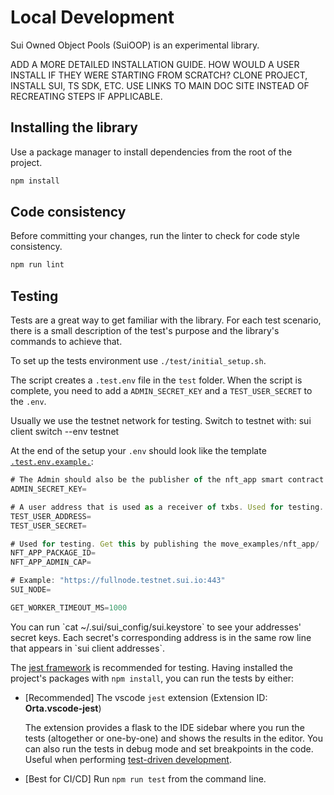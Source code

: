 # Local Development


<Callout type="info">
Sui Owned Object Pools (SuiOOP) is an experimental library.
</Callout>

ADD A MORE DETAILED INSTALLATION GUIDE. HOW WOULD A USER INSTALL IF THEY WERE STARTING FROM SCRATCH? CLONE PROJECT, INSTALL SUI, TS SDK, ETC. USE LINKS TO MAIN DOC SITE INSTEAD OF RECREATING STEPS IF APPLICABLE.

## Installing the library

Use a package manager to install dependencies from the root of the project.

```sh npm2yarn
npm install
```

## Code consistency

Before committing your changes, run the linter to check for code style consistency.

```sh npm2yarn
npm run lint
```

## Testing

Tests are a great way to get familiar with the library. For each test scenario, there is a small description of the test's purpose and the library's commands to achieve that.

To set up the tests environment use `./test/initial_setup.sh`.

The script creates a `.test.env` file in the `test` folder. When the script is complete, you need to add a `ADMIN_SECRET_KEY` and a `TEST_USER_SECRET` to the `.env`.

Usually we use the testnet network for testing. Switch to testnet with: sui client switch --env testnet

At the end of the setup your `.env` should look like the template [`.test.env.example.`](https://github.com/MystenLabs/coin_management_system/blob/main/test/.env.example):

```ts
# The Admin should also be the publisher of the nft_app smart contract
ADMIN_SECRET_KEY=

# A user address that is used as a receiver of txbs. Used for testing.
TEST_USER_ADDRESS=
TEST_USER_SECRET=

# Used for testing. Get this by publishing the move_examples/nft_app/
NFT_APP_PACKAGE_ID=
NFT_APP_ADMIN_CAP=

# Example: "https://fullnode.testnet.sui.io:443"
SUI_NODE=

GET_WORKER_TIMEOUT_MS=1000
```

<Callout type="default">
You can run `cat ~/.sui/sui_config/sui.keystore` to see your addresses' secret keys. Each secret's corresponding address is in the same row line that appears in `sui client addresses`.
</Callout>

The [jest framework](https://jestjs.io/) is recommended for testing. Having installed the project's packages with `npm install`, you can run the tests by either:

- [Recommended] The vscode `jest` extension (Extension ID: **Orta.vscode-jest**)

  The extension provides a flask to the IDE sidebar where you run the tests (altogether or one-by-one) and shows the results in the editor. You can also run the tests in debug mode and set breakpoints in the code. Useful when performing [test-driven development](https://en.wikipedia.org/wiki/Test-driven_development).

- [Best for CI/CD] Run `npm run test` from the command line. 
